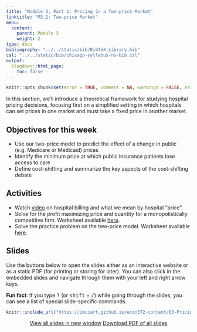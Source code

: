 ```yaml
---
title: "Module 3, Part 1: Pricing in a Two-price Market"
linktitle: "M3.1: Two-price Market"
menu:
  content:
    parent: Module 3
    weight: 2
type: docs
bibliography: "../../static/bib/BibTeX_Library.bib"
csl: "../../static/bib/chicago-syllabus-no-bib.csl"
output:
  blogdown::html_page:
    toc: false
---
```


```r
knitr::opts_chunk$set(error = TRUE, comment = NA, warnings = FALSE, errors = FALSE, messages = FALSE, tidy = FALSE, echo = FALSE)
```

In this section, we'll introduce a theoretical framework for studying hospital pricing decisions, focusing first on a simplified setting in which hospitals can set prices in one market and must take a fixed price in another market. 

## Objectives for this week

- Use our two-price model to predict the effect of a change in public (e.g. Medicare or Medicaid) prices
- Identify the minimum price at which public insurance patients lose access to care
- Define cost-shifting and summarize the key aspects of the cost-shifting debate


## Activities
- Watch [video](https://truecostofhealthcare.org/hospitalization/) on hospital billing and what we mean by hospital "price".
- Solve for the profit maximizing price and quantity for a monopolistically competitive firm. Worksheet available [here](/resource/wksheet7.html).
- Solve the practice problem on the two-price model. Worksheet available [here](/resource/wksheet8.html).


## Slides
Use the buttons below to open the slides either as an interactive website or as a static PDF (for printing or storing for later). You can also click in the embedded slides and navigate through them with your left and right arrow keys.

:::fyi
**Fun fact**: If you type <kbd>?</kbd> (or <kbd>shift</kbd> + <kbd>/</kbd>) while going through the slides, you can see a list of special slide-specific commands.
:::

<center>

```r
knitr::include_url("https://imccart.github.io/econ372-content/03-Pricing/03-pricing1.html")
```


<p><a class="btn btn-primary btn-lg" target="_blank" href="https://imccart.github.io/econ372-content/03-Pricing/03-pricing1.html"><i class="fas fa-external-link-alt"></i> View all slides in new window</a> <a class="btn btn-primary btn-lg" target="_blank" href="https://imccart.github.io/econ372-content/03-Pricing/03-pricing1.pdf" role="button"><i class="far fa-file-pdf"></i> Download PDF of all slides</a></p>

</center>
